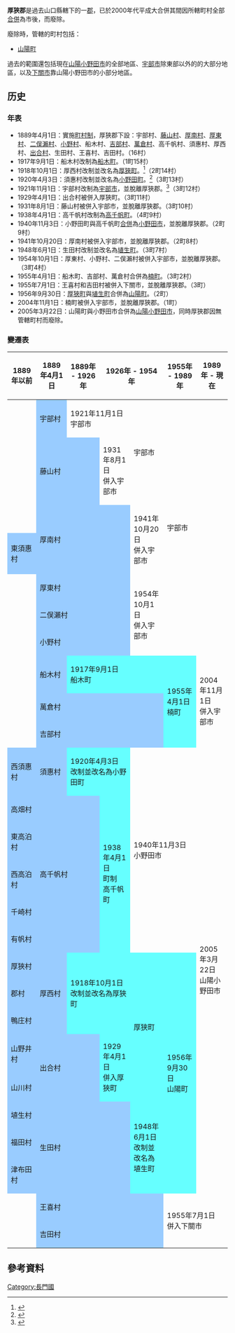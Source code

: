 {{日本郡 (廢除)
| 郡 = 厚狹郡
| 日文原名 = 厚狭郡
| 平假名 = あさぐん
| 羅馬字拼音 = Asa-gun
| 地圖 =
| 廢除時間 = 2005年3月22日
| 廢除理由 = 無管轄町村
| 廢除時處置 = 
| 現在郡 = 
| 都道府縣 = 山口縣
| 編號 = 
| 町 = 1
| 村 = 
| 經度 = 
| 緯度 = 
| 註記 = 
|}}
'''厚狹郡'''是過去山口縣轄下的一[[郡|郡]]，已於2000年代平成大合併其間因所轄町村全部[[市町村合併|合併]]為市後，而廢除。

廢除時，管轄的町村包括：
*[[山陽町_(山口縣)|山陽町]]

過去的範圍還包括現在[[山陽小野田市|山陽小野田市]]的全部地區、[[宇部市|宇部市]]除東部以外的的大部分地區，以及[[下關市|下關市]]靠山陽小野田市的小部分地區。

==历史==
===年表===
* 1889年4月1日：實施[[町村制|町村制]]，厚狹郡下設：宇部村、[[藤山村|藤山村]]、[[厚南村|厚南村]]、[[厚東村|厚東村]]、[[二俣瀨村|二俣瀨村]]、[[小野村|小野村]]、船木村、[[吉部村|吉部村]]、[[萬倉村|萬倉村]]、高千帆村、須惠村、厚西村、[[出合村|出合村]]、生田村、王喜村、吉田村。（16村）
* 1917年9月1日：船木村改制為[[船木町|船木町]]。（1町15村）
* 1918年10月1日：厚西村改制並改名為[[厚狹町|厚狹町]]。<ref>{{cite web| language =ja| publisher =山陽小野田市政府| title =山陽町の主な出来事| url =http://www.city.sanyo-onoda.lg.jp/profile/outline/history_sanyo.htm| author =| date =| accessdate =2010-08-23| deadurl =yes| archiveurl =https://web.archive.org/web/20070425151413/http://www.city.sanyo-onoda.lg.jp/profile/outline/history_sanyo.htm| archivedate =2007-04-25}}</ref>（2町14村）
* 1920年4月3日：須惠村改制並改名為[[小野田町_(山口縣)|小野田町]]。<ref>{{cite web| language =ja| publisher =山陽小野田市政府| title =小野田市の主な出来事| url =http://www.city.sanyo-onoda.lg.jp/profile/outline/history_onoda.htm| author =| date =| accessdate =2010-08-23| deadurl =yes| archiveurl =https://web.archive.org/web/20070425034206/http://www.city.sanyo-onoda.lg.jp/profile/outline/history_onoda.htm| archivedate =2007-04-25}}</ref>（3町13村）
* 1921年11月1日：宇部村改制為[[宇部市|宇部市]]，並脫離厚狹郡。<ref>{{Cite web| url=http://www.city.ube.yamaguchi.jp/shisei/shoukai/utsurikawari.html| title=市域の移り変わり| publisher=宇部市政府| date=2010-06-14| accessdate=2010-08-02| language=ja| archive-date=2011-05-17| archive-url=https://web.archive.org/web/20110517035913/http://www.city.ube.yamaguchi.jp/shisei/shoukai/utsurikawari.html| dead-url=yes}}</ref>（3町12村）
* 1929年4月1日：出合村被併入厚狹町。（3町11村）
* 1931年8月1日：藤山村被併入宇部市，並脫離厚狹郡。（3町10村）
* 1938年4月1日：高千帆村改制為[[高千帆町|高千帆町]]。（4町9村）
* 1940年11月3日：小野田町與高千帆町[[市町村合併|合併]]為[[小野田市|小野田市]]，並脫離厚狹郡。（2町9村）
* 1941年10月20日：厚南村被併入宇部市，並脫離厚狹郡。（2町8村）
* 1948年6月1日：生田村改制並改名為[[埴生町|埴生町]]。（3町7村）
* 1954年10月1日：厚東村、小野村、二俣瀨村被併入宇部市，並脫離厚狹郡。（3町4村）
* 1955年4月1日：船木町、吉部村、萬倉村合併為[[楠町_(山口縣)|楠町]]。（3町2村）
* 1955年7月1日：王喜村和吉田村被併入下關市，並脫離厚狹郡。（3町）
* 1956年9月30日：[[厚狹町|厚狹町]]與[[埴生町|埴生町]]合併為[[山陽町_(山口縣)|山陽町]]。（2町）
* 2004年11月1日：楠町被併入宇部市，並脫離厚狹郡。（1町）
* 2005年3月22日：山陽町與小野田市合併為[[山陽小野田市|山陽小野田市]]，同時厚狹郡因無管轄町村而廢除。

===變遷表===
{| class="wikitable" style="font-size:x-small"
! 1889年以前
! 1889年4月1日
! 1889年 - 1926年
! colspan=2 | 1926年 - 1954年
! 1955年 - 1989年
! 1989年 - 現在
! 現在
|-
|
| style="background-color:#9cf;" | 宇部村
| colspan=2 | 1921年11月1日<br />宇部市
| rowspan=2 | 宇部市
| rowspan=7 colspan=2 | 宇部市
| rowspan=10 colspan=2 | 宇部市
|-
|
| colspan=2 style="background-color:#9cf;" | 藤山村
| 1931年8月1日<br />併入宇部市
|-
| 
| rowspan=2 colspan=3 style="background-color:#9cf;" | 厚南村
| rowspan=2 | 1941年10月20日<br />併入宇部市
|-
| style="background-color:#9cf;" | 東須惠村
|-
|
| colspan=3 style="background-color:#9cf;" | 厚東村
| rowspan=3 | 1954年10月1日<br />併入宇部市
|-
|
| colspan=3 style="background-color:#9cf;" | 二俣瀨村
|-
|
| colspan=3 style="background-color:#9cf;" | 小野村
|-
|
| style="background-color:#9cf;" | 船木村
| colspan=3 style="background-color:#6ff;" | 1917年9月1日<br />船木町
| rowspan=3 style="background-color:#6ff;" | 1955年4月1日<br />楠町
| rowspan=3 | 2004年11月1日<br />併入宇部市
|-
|
| colspan=4 style="background-color:#9cf;" | 萬倉村
|-
|
| colspan=4 style="background-color:#9cf;" | 吉部村
|-
| style="background-color:#9cf;" | 西須惠村
| style="background-color:#9cf;" | 須惠村
| colspan=2 style="background-color:#6ff;" | 1920年4月3日<br />改制並改名為小野田町
| rowspan=6 colspan=2 | 1940年11月3日<br />小野田市
| rowspan=14 colspan=2 | 2005年3月22日<br />山陽小野田市
|-
| style="background-color:#9cf;" | 高畑村
| rowspan=5 colspan=2 style="background-color:#9cf;" | 高千帆村
| rowspan=5 style="background-color:#6ff;" | 1938年4月1日<br />町制<br />高千帆町
|-
| style="background-color:#9cf;" | 東高泊村
|-
| style="background-color:#9cf;" | 西高泊村
|-
| style="background-color:#9cf;" | 千崎村
|-
| style="background-color:#9cf;" | 有帆村
|-
| style="background-color:#9cf;" | 厚狹村
| rowspan=3 style="background-color:#9cf;" | 厚西村
| rowspan=3 colspan=2 style="background-color:#6ff;" | 1918年10月1日<br />改制並改名為厚狹町
| rowspan=5 style="background-color:#6ff;" | 厚狭町
| rowspan=8 style="background-color:#6ff;" | 1956年9月30日<br />山陽町
|-
| style="background-color:#9cf;" | 郡村
|-
| style="background-color:#9cf;" | 鴨庄村
|-
| style="background-color:#9cf;" | 山野井村
| rowspan=2 colspan=2 style="background-color:#9cf;" | 出合村
| rowspan=2 style="background-color:#6ff;" | 1929年4月1日<br />併入厚狹町
|-
| style="background-color:#9cf;" | 山川村
|-
| style="background-color:#9cf;" | 埴生村
| rowspan=3 colspan=3 style="background-color:#9cf;" | 生田村
| rowspan=3 style="background-color:#6ff;" | 1948年6月1日<br />改制並改名為埴生町
|-
| style="background-color:#9cf;" | 福田村
|-
| style="background-color:#9cf;" | 津布田村
|-
|
| colspan=4 style="background-color:#9cf;" | 王喜村
| rowspan=2 colspan=3 | 1955年7月1日<br />併入下關市
|-
|
| colspan=4 style="background-color:#9cf;" | 吉田村
|}

==參考資料==
{{Reflist}}

{{長門國的郡}}

{{Authority control}}
[[Category:長門國|Category:長門國]]